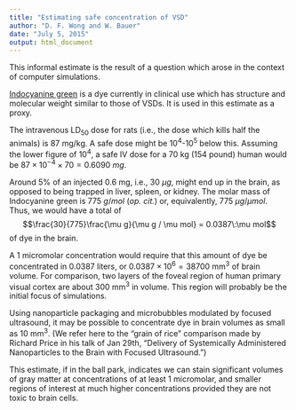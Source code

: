 ```yaml
---
title: "Estimating safe concentration of VSD"
author: "D. F. Wong and W. Bauer"
date: "July 5, 2015"
output: html_document
---
```


This informal estimate is the result of a question which arose in the context of computer simulations.

[Indocyanine green](https://en.wikipedia.org/wiki/Indocyanine_green) is a dye currently in clinical use which has structure and molecular weight similar to those of VSDs. It is used in this estimate as a proxy.

The intravenous LD~50~ dose for rats (i.e., the dose which kills half the animals) is 87 mg/kg. A safe dose might be 10^4^-10^5^ below this. Assuming the lower figure of 10^4^, a safe IV dose for a 70 kg (154 pound) human would be $87 \times 10^{-4} \times 70 = 0.6090\:mg.$

Around 5% of an injected 0.6 mg, i.e., 30 $\mu g,$ might end up in the brain, as opposed to being trapped in liver, spleen, or kidney. The molar mass of Indocyanine green is 775 $g/mol$ (*op. cit.*) or, equivalently, 775 $\mu g/\mu mol.$ Thus, we would have a total of $$\frac{30}{775}\frac{\mu g}{\mu g / \mu mol} = 0.0387\:\mu mol$$of dye in the brain. 

A 1 micromolar concentration would require that this amount of dye be concentrated in 0.0387 liters, or $0.0387 \times 10^6 = 38700$ mm^3^ of brain volume. For comparison, two layers of the foveal region of human primary visual cortex are about 300 mm^3^ in volume. This region will probably be the initial focus of simulations.

Using nanoparticle packaging and microbubbles modulated by focused ultrasound, it may be possible to concentrate dye in brain volumes as small as 10 mm^3^. (We refer here to the "grain of rice" comparison made by Richard Price in his talk of Jan 29th,  "Delivery of Systemically Administered Nanoparticles to the Brain with Focused Ultrasound.")

This estimate, if in the ball park, indicates we can stain significant volumes of gray matter at concentrations of at least 1 micromolar, and smaller regions of interest at much higher concentrations provided they are not toxic to brain cells.

